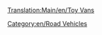 [[Translation:Main/en/Toy Vans]]
{{en/RoadVehicle|name     = MightyMover Toy Van
  |img      = MightyMover Toy.png
  |price    = £4,797 ($9,594)
  |speed    = 30 mph (48 km/h)
  |annual   = £421 ($842)
  |designed = 1935
  |life     = 15
  |capacity = 17 [[Main/en/Toys|toys]]
}}
{{en/RoadVehicle|name     = Powernaught Toy Van
  |img      = Powernaught Toy.png
  |price    = £6,027 ($12,054)
  |speed    = 55 mph (88 km/h)
  |annual   = £787 ($1574)
  |designed = 1978
  |life     = 15
  |capacity = 19 [[Main/en/Toys|toys]]
}}
{{en/RoadVehicle|name     = Wizzow Toy Van
  |img      = Wizzow Toy.png
  |price    = £6,437 ($12,874)
  |speed    = 70 mph (112 km/h)
  |annual   = £1,125 ($2,250)
  |designed = 2015
  |life     = 15
  |capacity = 22 [[Main/en/Toys|toys]]
}}
[[Category:en/Road Vehicles]]